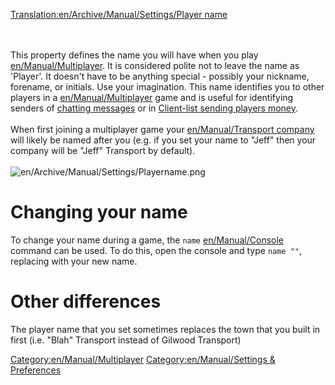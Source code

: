 [[Translation:en/Archive/Manual/Settings/Player name]]

{{en/Note|Newer versions call this option <code>client_name</code>}}
<br><br/>
This property defines the name you will have when you play [[en/Manual/Multiplayer]]. It is considered polite not to leave the name as 'Player'. It doesn't have to be anything special - possibly your nickname, forename, or initials. Use your imagination. This name identifies you to other players in a [[en/Manual/Multiplayer]] game and is useful for identifying senders of [[en/Manual/Multiplayer#chatting-messages|chatting messages]] or in [[en/Manual/Multiplayer#client-list-sending-players-money|Client-list sending players money]].
<br><br/>
When first joining a multiplayer game your [[en/Manual/Transport company]] will likely be named after you (e.g. if you set your name to "Jeff" then your company will be "Jeff" Transport by default).
<br><br/>
[[File:en/Archive/Manual/Settings/Playername.png]]

= Changing your name =
To change your name during a game, the <code>name</code> [[en/Manual/Console]] command can be used.
To do this, open the console and type <code>name "<newname>"</code>, replacing <newname> with your new name.

= Other differences =
The player name that you set sometimes replaces the town that you built in first (i.e. "Blah" Transport instead of Gilwood Transport)

[[Category:en/Manual/Multiplayer]]
[[Category:en/Manual/Settings & Preferences]]
{{en/Manual/Base Set/Industries/Stub}}